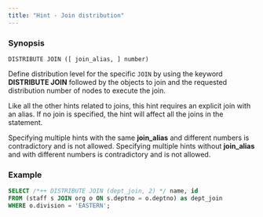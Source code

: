 ```yaml
---
title: "Hint - Join distribution"
---
```


### Synopsis

`DISTRIBUTE JOIN ([ join_alias, ] number)`

Define distribution level for the specific `JOIN` by using the keyword **DISTRIBUTE JOIN** followed by the objects to join and the requested distribution number of nodes to execute the join.

Like all the other hints related to joins, this hint requires an explicit join with an alias. If no join is specified, the hint will affect all the joins in the statement.

Specifying multiple hints with the same **join_alias** and different numbers is contradictory and is not allowed. Specifying multiple hints without **join_alias** and with different numbers is contradictory and is not allowed.

### Example

```sql
SELECT /*++ DISTRIBUTE JOIN (dept_join, 2) */ name, id
FROM (staff s JOIN org o ON s.deptno = o.deptno) as dept_join
WHERE o.division = 'EASTERN';
```